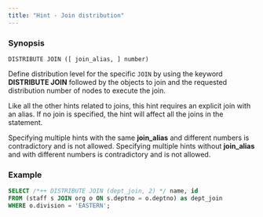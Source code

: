 ```yaml
---
title: "Hint - Join distribution"
---
```


### Synopsis

`DISTRIBUTE JOIN ([ join_alias, ] number)`

Define distribution level for the specific `JOIN` by using the keyword **DISTRIBUTE JOIN** followed by the objects to join and the requested distribution number of nodes to execute the join.

Like all the other hints related to joins, this hint requires an explicit join with an alias. If no join is specified, the hint will affect all the joins in the statement.

Specifying multiple hints with the same **join_alias** and different numbers is contradictory and is not allowed. Specifying multiple hints without **join_alias** and with different numbers is contradictory and is not allowed.

### Example

```sql
SELECT /*++ DISTRIBUTE JOIN (dept_join, 2) */ name, id
FROM (staff s JOIN org o ON s.deptno = o.deptno) as dept_join
WHERE o.division = 'EASTERN';
```